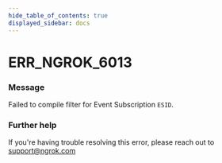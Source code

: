 ```yaml
---
hide_table_of_contents: true
displayed_sidebar: docs
---
```



# ERR_NGROK_6013

### Message

Failed to compile filter for Event Subscription `ESID`.

<ErrorDetails error="err_ngrok_6013" />

### Further help

If you're having trouble resolving this error, please reach out to [support@ngrok.com](mailto:support@ngrok.com?subject=Help%20with%20ERR_NGROK_6013)

